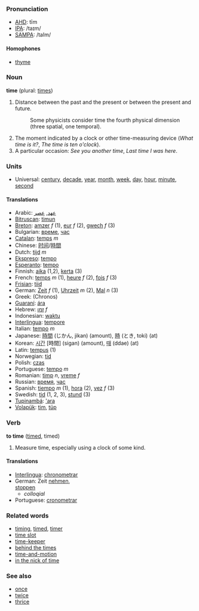 ===Pronunciation===
*[[w:AHD|AHD]]: tīm
*[[w:IPA|IPA]]: /taɪm/
*[[w:SAMPA|SAMPA]]: /taIm/
====Homophones====
*[[thyme]]

===Noun===
'''time''' (plural: [[times]])

#Distance between the past and the present or between the present and future. 
#:Some physicists consider time the fourth physical dimension (three spatial, one temporal).
#The moment indicated by a clock or other time-measuring device (''What time is it?'', ''The time is ten o'clock'').
#A particular occasion: ''See you another time'', ''Last time I was here''.

===Units===
*Universal: [[century]], [[decade]], [[year]], [[month]], [[week]], [[day]], [[hour]], [[minute]], [[second]]

====Translations====
*Arabic: [[عهد]], [[عصر]]
*[[Bitruscan]]: [[timun]]
*[[Breton]]: [[amzer]] ''f'' (1), [[eur]] ''f'' (2), [[gwech]] ''f'' (3)
*Bulgarian: [[време]], [[час]]
*[[Catalan]]: [[temps]] ''m''
*Chinese: [[时间]]/[[時間]]
*Dutch: [[tijd]] ''m''
*[[Ekspreso]]: [[tempo]]
*[[Esperanto]]: [[tempo]]
*Finnish: [[aika]] (1,2), [[kerta]] (3)
*French: [[temps]] ''m'' (1), [[heure]] ''f'' (2), [[fois]] ''f'' (3)
*[[Frisian]]: [[tiid]]
*German: [[Zeit]] ''f'' (1), [[Uhrzeit]] ''m'' (2), [[Mal]] ''n'' (3)
*Greek: (Chronos)
*[[Guaraní]]: [[ára]]
*Hebrew: [[זמן]] ''f''
*Indonesian: [[waktu]]
*[[Interlingua]]: [[tempore]]
*Italian: [[tempo]] ''m''
*Japanese: [[時間]] (じかん, jikan) (amount), [[時]] (とき, toki) (at)
*Korean: [[시간]] [時間] (sigan) (amount), [[때]] (ddae) (at)
*Latin: [[tempus]] (1)
*Norwegian: [[tid]]
*Polish: [[czas]]
*Portuguese: [[tempo]] ''m''
*Romanian: [[timp]] ''n'', [[vreme]] ''f''
*Russian: [[время]], [[час]]
*Spanish: [[tiempo]] ''m'' (1), [[hora]] (2), [[vez]] ''f'' (3)
*Swedish: [[tid]] (1, 2, 3), [[stund]] (3)
*[[Tupinambá]]: [['ara]]
*[[Volapük]]: [[tim]], [[tüp]]

===Verb===
'''to time''' ([[timed]], timed)

#Measure time, especially using a clock of some kind.

==== Translations ====
*[[Interlingua]]: [[chronometrar]]
*German: Zeit [[nehmen]],<br> [[stoppen]] 
** ''colloqial''
*Portuguese: [[cronometrar]]

===Related words===
*[[timing]], [[timed]], [[timer]]
*[[time slot]]
*[[time-keeper]]
*[[behind the times]]
*[[time-and-motion]]
*[[in the nick of time]]

===See also===
*[[once]]
*[[twice]]
*[[thrice]]